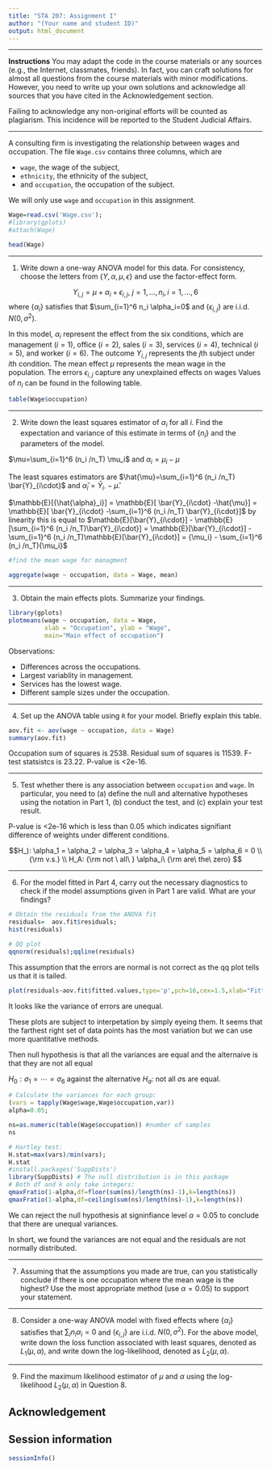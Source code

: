 ```yaml
---
title: "STA 207: Assignment I"
author: "(Your name and student ID)"
output: html_document
---
```

***

**Instructions** You may adapt the code in the course materials or any sources (e.g., the Internet, classmates, friends). In fact, you can craft solutions for almost all questions from the course materials with minor modifications. However, you need to write up your own solutions and acknowledge all sources that you have cited in the Acknowledgement section. 

Failing to acknowledge any non-original efforts will be counted as plagiarism. This incidence will be reported to the Student Judicial Affairs. 

*** 


A consulting firm is investigating the relationship between wages and occupation. The file `Wage.csv` contains three columns, which are 

  - `wage`, the wage of the subject,
  - `ethnicity`, the ethnicity of the subject,
  - and `occupation`, the occupation of the subject. 
  
We will only use `wage` and `occupation` in this assignment. 


```r
Wage=read.csv('Wage.csv');
#library(gplots)
#attach(Wage)
```

```r
head(Wage)
```

***

(1) Write down a one-way ANOVA model for this data. For consistency, choose the letters from $\{Y,\alpha, \mu, \epsilon\}$ and use the factor-effect form. 

$$Y_{i,j}=\mu + \alpha_i+ \epsilon_{i,j}, \ j=1,\ldots, n_i, i =1,\ldots, 6$$
where $\{ \alpha_i\}$ satisfies that $\sum_{i=1}^6 n_i \alpha_i=0$ and $\{\epsilon_{i,j}\}$ are i.i.d. $N(0,\sigma^2)$. 
		
		
In this model, $\alpha_i$ represent the effect from the six conditions, which are management ($i=1$), office ($i=2$), sales ($i=3$), services ($i=4$), technical ($i=5$), and worker ($i=6$). The outcome $Y_{i,j}$ represents the $j$th subject under $i$th condition. The mean effect $\mu$ represents the mean wage in the population. The errors $\epsilon_{i,j}$ capture any unexplained effects on wages Values of $n_i$ can be found in the following table. 


```r
table(Wage$occupation)
```

	
***

(2)  Write down the least squares estimator of $\alpha_i$ for all $i$. Find the expectation and variance of this estimate in terms of $\{n_i\}$ and the parameters of the model. 



$\mu=\sum_{i=1}^6 (n_i /n_T) \mu_i$ and $\alpha_i = \mu_i -\mu$

The least squares estimators are $\hat{\mu}=\sum_{i=1}^6 (n_i /n_T) \bar{Y}_{i\cdot}$ and $\hat{\alpha}_i = \bar{Y}_{i\cdot} -\hat{\mu}$. 

$\mathbb{E}[{\hat{\alpha}_i}] = \mathbb{E}[ \bar{Y}_{i\cdot} -\hat{\mu}] = \mathbb{E}[ \bar{Y}_{i\cdot} -\sum_{i=1}^6 (n_i /n_T) \bar{Y}_{i\cdot}]$ by linearity this is equal to 
$\mathbb{E}[\bar{Y}_{i\cdot}] - \mathbb{E}[\sum_{i=1}^6 (n_i /n_T)\bar{Y}_{i\cdot}] = \mathbb{E}[\bar{Y}_{i\cdot}] - \sum_{i=1}^6 (n_i /n_T)\mathbb{E}[\bar{Y}_{i\cdot}] = {\mu_i} - \sum_{i=1}^6 (n_i /n_T){\mu_i}$


```r
#find the mean wage for managment 

aggregate(wage ~ occupation, data = Wage, mean)
```


 
*** 

(3) Obtain the main effects plots. Summarize your findings.


```r
library(gplots)
plotmeans(wage ~ occupation, data = Wage, 
          xlab = "Occupation", ylab = "Wage",
          main="Main effect of occupation")
```


Observations:

* Differences across the occupations.
* Largest variablity in management.
* Services has the lowest wage.
* Different sample sizes under the occupation. 


*** 


(4) Set up the ANOVA table using `R` for your model. Briefly explain this table.   

```r
aov.fit <- aov(wage ~ occupation, data = Wage)
summary(aov.fit)
```

Occupation sum of squares is 2538. Residual sum of squares is 11539. F-test statsistcs is 23.22. P-value is <2e-16. 


	
*** 


(5) Test whether there is any association between `occupation` and `wage`. In particular, you need to (a) define the null and alternative hypotheses using the notation in Part 1, (b) conduct the test, and (c) explain your test result. 

P-value is <2e-16 which is less than 0.05 which indicates signifiant difference of weights under different conditions. 

$$H_): \alpha_1 = \alpha_2 = \alpha_3 = \alpha_4 = \alpha_5 = \alpha_6 = 0 \\ {\rm v.s.} \\ H_A: {\rm not \ all\ } \alpha_i\ {\rm are\ the\ zero}   $$

*** 

(6) For the model fitted in Part 4, carry out the necessary diagnostics to check if the model assumptions given in Part 1 are valid. What are your findings?



```r
# Obtain the residuals from the ANOVA fit
residuals=  aov.fit$residuals;
hist(residuals)
```









```r
# QQ plot 
qqnorm(residuals);qqline(residuals)
```

This assumption that the errors are normal is not correct as the qq plot tells us that it is tailed. 


```r
plot(residuals~aov.fit$fitted.values,type='p',pch=16,cex=1.5,xlab="Fitted values",ylab="Residuals")
```

It looks like the variance of errors are unequal. 


These plots are subject to interpetation by simply eyeing them. It seems that the farthest right set of data points 
has the most variation but we can use more quantitative methods.

Then null hypothesis is that all the variances are equal and the alternaive is that they are not all equal 

$H_0: \sigma_1=\cdots =\sigma_6$ against the alternative $H_a:$ not all $\sigma$s are equal. 

```r
# Calculate the variances for each group:
(vars = tapply(Wage$wage,Wage$occupation,var))
alpha=0.05;
```



```r
ns=as.numeric(table(Wage$occupation)) #number of samples 
ns
```



```r
# Hartley test:
H.stat=max(vars)/min(vars);
H.stat
#install.packages('SuppDists')
library(SuppDists) # The null distribution is in this package
# Both df and k only take integers:
qmaxFratio(1-alpha,df=floor(sum(ns)/length(ns)-1),k=length(ns))
qmaxFratio(1-alpha,df=ceiling(sum(ns)/length(ns)-1),k=length(ns))
```

We can reject the null hypothesis at signinfiance level $\alpha = 0.05$ to conclude that there are unequal variances.


In short, we found the variances are not equal and the residuals are not normally distributed. 


*** 
	
(7) Assuming that the assumptions you made are true, can you statistically conclude if there is one occupation where the mean wage is the highest? Use the most appropriate method (use $\alpha=0.05$) to support your statement.


*** 


(8) Consider a one-way ANOVA model with fixed effects 
\begin{equation}\label{eqn:anova}
Y_{i,j}=\mu + \alpha_i+ \epsilon_{i,j}, \ j=1,\ldots, n_i, i =1,\ldots, r,
\end{equation}
where $\{ \alpha_i\}$ satisfies that $\sum_{i} n_i \alpha_i=0$ and $\{\epsilon_{i,j}\}$ are i.i.d. $N(0,\sigma^2)$.  For the above model, write down the loss function associated with least squares, denoted as $L_1(\mu,\alpha)$, and write down the log-likelihood, denoted as $L_2(\mu,\alpha)$.

***

(9) Find the maximum likelihood estimator of $\mu$ and $\alpha$ using the log-likelihood $L_2(\mu,\alpha)$ in Question 8. 


## Acknowledgement {-}

## Session information {-}
```r
sessionInfo()
```